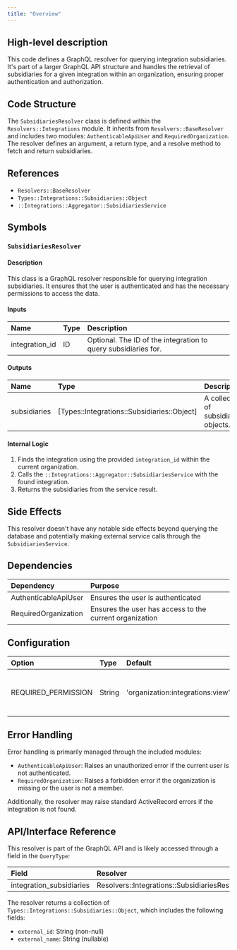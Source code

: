 ```yaml
---
title: "Overview"
---
```


## High-level description
This code defines a GraphQL resolver for querying integration subsidiaries. It's part of a larger GraphQL API structure and handles the retrieval of subsidiaries for a given integration within an organization, ensuring proper authentication and authorization.

## Code Structure
The `SubsidiariesResolver` class is defined within the `Resolvers::Integrations` module. It inherits from `Resolvers::BaseResolver` and includes two modules: `AuthenticableApiUser` and `RequiredOrganization`. The resolver defines an argument, a return type, and a resolve method to fetch and return subsidiaries.

## References
- `Resolvers::BaseResolver`
- `Types::Integrations::Subsidiaries::Object`
- `::Integrations::Aggregator::SubsidiariesService`

## Symbols

### `SubsidiariesResolver`
#### Description
This class is a GraphQL resolver responsible for querying integration subsidiaries. It ensures that the user is authenticated and has the necessary permissions to access the data.

#### Inputs
| Name | Type | Description |
|:-----|:-----|:------------|
| integration_id | ID | Optional. The ID of the integration to query subsidiaries for. |

#### Outputs
| Name | Type | Description |
|:-----|:-----|:------------|
| subsidiaries | [Types::Integrations::Subsidiaries::Object] | A collection of subsidiary objects. |

#### Internal Logic
1. Finds the integration using the provided `integration_id` within the current organization.
2. Calls the `::Integrations::Aggregator::SubsidiariesService` with the found integration.
3. Returns the subsidiaries from the service result.

## Side Effects
This resolver doesn't have any notable side effects beyond querying the database and potentially making external service calls through the `SubsidiariesService`.

## Dependencies
| Dependency | Purpose |
|:-----------|:--------|
| AuthenticableApiUser | Ensures the user is authenticated |
| RequiredOrganization | Ensures the user has access to the current organization |

## Configuration
| Option | Type | Default | Description |
|:-------|:-----|:--------|:------------|
| REQUIRED_PERMISSION | String | 'organization:integrations:view' | The permission required to access this resolver |

## Error Handling
Error handling is primarily managed through the included modules:
- `AuthenticableApiUser`: Raises an unauthorized error if the current user is not authenticated.
- `RequiredOrganization`: Raises a forbidden error if the organization is missing or the user is not a member.

Additionally, the resolver may raise standard ActiveRecord errors if the integration is not found.

## API/Interface Reference
This resolver is part of the GraphQL API and is likely accessed through a field in the `QueryType`:

| Field | Resolver |
|:------|:---------|
| integration_subsidiaries | Resolvers::Integrations::SubsidiariesResolver |

The resolver returns a collection of `Types::Integrations::Subsidiaries::Object`, which includes the following fields:
- `external_id`: String (non-null)
- `external_name`: String (nullable)